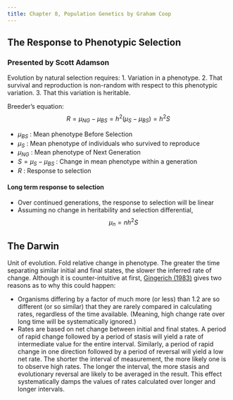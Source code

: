 ```yaml
---
title: Chapter 8, Population Genetics by Graham Coop
---
```


## The Response to Phenotypic Selection

### Presented by Scott Adamson

Evolution by natural selection requires:
  1. Variation in a phenotype.
  2. That survival and reproduction is non-random with respect to this phenotypic variation.
  3. That this variation is heritable.

Breeder's equation:
$$
R = \mu_{NG} − \mu_{BS} = h^2(\mu_S − \mu_{BS} ) = h^2S
$$

  - $\mu_{BS}$ : Mean phenotype Before Selection
  - $\mu_{S}$ : Mean phenotype of individuals who survived to reproduce
  - $\mu_{NG}$ : Mean phenotype of Next Generation
  - $S = \mu_S − \mu_{BS}$ : Change in mean phenotype within a generation
  - $R$ : Response to selection


#### Long term response to selection

  - Over continued generations, the response to selection will be linear
  - Assuming no change in heritability and selection differential,
  $$
  \mu_n = n h^2 S
  $$

## The Darwin

Unit of evolution. Fold relative change in phenotype. 
The greater the time separating similar initial and final states, 
the slower the inferred rate of change.
Although it is counter-intuitive at first, [Gingerich (1983)](https://doi.org/10.1126/science.222.4620.159)
gives two reasons as to why this could happen:

  - Organisms differing by a factor of much more (or less) than 1.2 
  are so different (or so similar) that they are rarely compared in calculating rates, 
  regardless of the time available.
  (Meaning, high change rate over long time will be systematically ignored.)
  - Rates are based on net change between initial and final states.
  A period of rapid change followed by a period of stasis will yield 
  a rate of intermediate value for the entire interval.
  Similarly, a period of rapid change in one direction followed by a period of reversal 
  will yield a low net rate. 
  The shorter the interval of measurement, 
  the more likely one is to observe high rates.
  The longer the interval, the more stasis and evolutionary reversal 
  are likely to be averaged in the result. 
  This effect systematically damps the values of rates calculated over longer and longer intervals.


